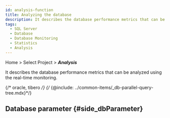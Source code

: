 ```yaml
---
id: analysis-function
title: Analyzing the database
description: It describes the database performance metrics that can be analyzed using the real-time monitoring.
tags:
  - SQL Server
  - Database
  - Database Monitoring
  - Statistics
  - Analysis
---
```


Home > Select Project > **_Analysis_**

It describes the database performance metrics that can be analyzed using the real-time monitoring.


<Dbcounttrend />


<Dbcomparecounttrend />


<Dbusingcounttrendchart />


<Dblocktree />

{/* oracle, tibero */}
{/* {@include: ../common-items/_db-parallel-query-tree.mdx}*/}

## Database parameter {#side_dbParameter}


<Dbparameters />
